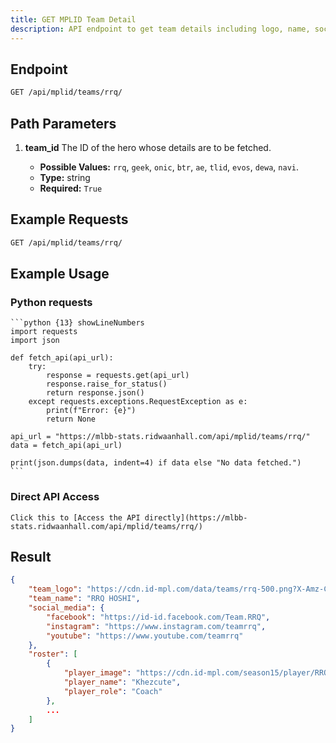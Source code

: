 ```yaml
---
title: GET MPLID Team Detail
description: API endpoint to get team details including logo, name, social media, and roster.
---
```


## Endpoint

```txt
GET /api/mplid/teams/rrq/
```

## Path Parameters

1. **team_id**
   The ID of the hero whose details are to be fetched.

   - **Possible Values:** `rrq`, `geek`, `onic`, `btr`, `ae`, `tlid`, `evos`, `dewa`, `navi`.
   - **Type:** string
   - **Required:** `True`

## Example Requests

```txt
GET /api/mplid/teams/rrq/
```

## Example Usage

### Python requests

    ```python {13} showLineNumbers
    import requests
    import json

    def fetch_api(api_url):
        try:
            response = requests.get(api_url)
            response.raise_for_status()
            return response.json()
        except requests.exceptions.RequestException as e:
            print(f"Error: {e}")
            return None

    api_url = "https://mlbb-stats.ridwaanhall.com/api/mplid/teams/rrq/"
    data = fetch_api(api_url)

    print(json.dumps(data, indent=4) if data else "No data fetched.")
    ```

### Direct API Access

    Click this to [Access the API directly](https://mlbb-stats.ridwaanhall.com/api/mplid/teams/rrq/)

## Result

```json {3} showLineNumbers
{
    "team_logo": "https://cdn.id-mpl.com/data/teams/rrq-500.png?X-Amz-Content-Sha256=UNSIGNED-PAYLOAD&X-Amz-Algorithm=AWS4-HMAC-SHA256&X-Amz-Credential=DO00UK9XG63MGT2KWV9H%2F20250721%2Fsgp1%2Fs3%2Faws4_request&X-Amz-Date=20250721T032229Z&X-Amz-SignedHeaders=host&X-Amz-Expires=21600&X-Amz-Signature=4df04cb715a850e95098a157bcc5bfa90e19f994c31b0767edf4c26d6738f2b3",
    "team_name": "RRQ HOSHI",
    "social_media": {
        "facebook": "https://id-id.facebook.com/Team.RRQ",
        "instagram": "https://www.instagram.com/teamrrq",
        "youtube": "https://www.youtube.com/teamrrq"
    },
    "roster": [
        {
            "player_image": "https://cdn.id-mpl.com/season15/player/RRQ/Khezcute.png?X-Amz-Content-Sha256=UNSIGNED-PAYLOAD&X-Amz-Algorithm=AWS4-HMAC-SHA256&X-Amz-Credential=DO00UK9XG63MGT2KWV9H%2F20250721%2Fsgp1%2Fs3%2Faws4_request&X-Amz-Date=20250721T060127Z&X-Amz-SignedHeaders=host&X-Amz-Expires=21600&X-Amz-Signature=7a407584af96e8542937808455c2f385ba64a1f6595049e55834136f6d9ddc3e",
            "player_name": "Khezcute",
            "player_role": "Coach"
        },
        ...
    ]
}
```